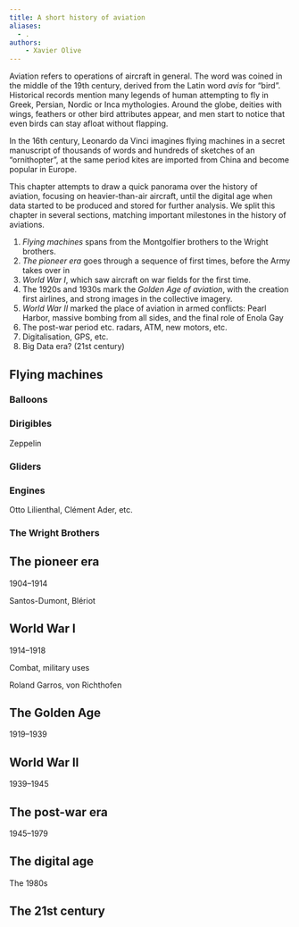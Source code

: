 ```yaml
---
title: A short history of aviation
aliases:
  - .
authors:
    - Xavier Olive
---
```


Aviation refers to operations of aircraft in general. The word was coined in the middle of the 19th century, derived from the Latin word *avis* for "bird". Historical records mention many legends of human attempting to fly in Greek, Persian, Nordic or Inca mythologies. Around the globe, deities with wings, feathers or other bird attributes appear, and men start to notice that even birds can stay afloat without flapping.

In the 16th century, Leonardo da Vinci imagines flying machines in a secret manuscript of thousands of words and hundreds of sketches of an "ornithopter", at the same period  kites are imported from China and become popular in Europe.

This chapter attempts to draw a quick panorama over the history of aviation, focusing on heavier-than-air aircraft, until the digital age when data started to be produced and stored for further analysis. We split this chapter in several sections, matching important milestones in the history of aviations.

1. *Flying machines* spans from the Montgolfier brothers to the Wright brothers.
2. *The pioneer era* goes through a sequence of first times, before the Army takes over in
3. *World War I*, which saw aircraft on war fields for the first time.
4. The 1920s and 1930s mark the *Golden Age of aviation*, with the creation first airlines, and strong images in the collective imagery.
5. *World War II* marked the place of aviation in armed conflicts: Pearl Harbor, massive bombing from all sides, and the final role of Enola Gay
6. The post-war period etc. radars, ATM, new motors, etc.
7. Digitalisation, GPS, etc.
8. Big Data era? (21st century)

## Flying machines

### Balloons

### Dirigibles

Zeppelin

### Gliders

### Engines

Otto Lilienthal, Clément Ader, etc.

### The Wright Brothers

## The pioneer era {.unnumbered}
1904--1914

Santos-Dumont, Blériot

##  World War I {.unnumbered}
1914--1918

Combat, military uses

Roland Garros,
von Richthofen

## The Golden Age {.unnumbered}
1919--1939

##  World War II {.unnumbered}
1939--1945

## The post-war era {.unnumbered}
1945--1979

## The digital age {.unnumbered}
The 1980s

## The 21st century {.unnumbered}
